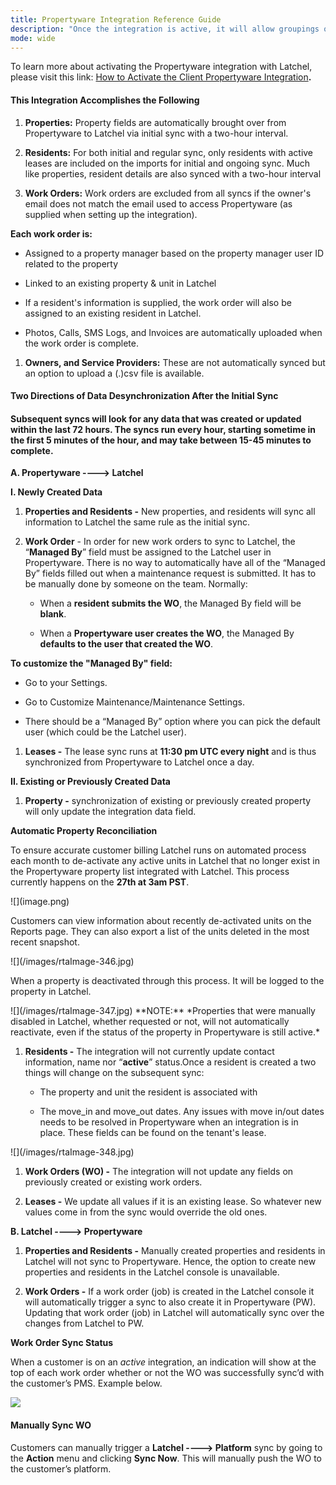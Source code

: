 ```yaml
---
title: Propertyware Integration Reference Guide
description: "Once the integration is active, it will allow groupings of properties. Latchel supports enterprise accounts as long as all the properties the property manager wants to sync with Latchel are in a single location. Latchel does not currently support syncing across multiple locations."
mode: wide
---
```


To learn more about activating the Propertyware integration with Latchel, please visit this link: [How to Activate the Client Propertyware Integration](/s/topic/0TO5e000000h9wqGAA/How-to-Activate-the-Client-Propertyware-Integration)**.**

#### **This Integration Accomplishes the Following**

1. **Properties:** Property fields are automatically brought over from Propertyware to Latchel via initial sync with a two-hour interval.

2. **Residents:** For both initial and regular sync, only residents with active leases are included on the imports for initial and ongoing sync. Much like properties, resident details are also synced with a two-hour interval

3. **Work Orders:** Work orders are excluded from all syncs if the owner's email does not match the email used to access Propertyware (as supplied when setting up the integration).

**Each work order is:**

* Assigned to a property manager based on the property manager user ID related to the property

* Linked to an existing property & unit in Latchel 

* If a resident's information is supplied, the work order will also be assigned to an existing resident in Latchel.

* Photos, Calls, SMS Logs, and Invoices are automatically uploaded when the work order is complete.

1. **Owners, and Service Providers:** These are not automatically synced but an option to upload a (.)csv file is available.

#### **Two Directions of Data Desynchronization After the Initial Sync**

#### Subsequent syncs will look for any data that was created or updated **within the last 72 hours**. The syncs run every hour, starting sometime in the first 5 minutes of the hour, and may take between 15-45 minutes to complete. 

**A. Propertyware ----> Latchel**

**I. Newly Created Data**

1. **Properties and Residents -** New properties, and residents will sync all information to Latchel the same rule as the initial sync.

2. **Work Order** - In order for new work orders to sync to Latchel, the “**Managed By**” field must be assigned to the Latchel user in Propertyware. There is no way to automatically have all of the “Managed By” fields filled out when a maintenance request is submitted. It has to be manually done by someone on the team. Normally:

   * When a **resident submits the WO**, the Managed By field will be **blank**.

   * When a **Propertyware user creates the WO**, the Managed By **defaults to the user that created the WO**.

**To customize the "Managed By" field:**

* Go to your Settings.

* Go to Customize Maintenance/Maintenance Settings.

* There should be a “Managed By” option where you can pick the default user (which could be the Latchel user).

1. **Leases -** The lease sync runs at **11:30 pm UTC every night** and is thus synchronized from Propertyware to Latchel once a day.

**II. Existing or Previously Created Data**

1. **Property -** synchronization of existing or previously created property will only update the integration data field.

**Automatic Property Reconciliation**

To ensure accurate customer billing Latchel runs on automated process each month to de-activate any active units in Latchel that no longer exist in the Propertyware property list integrated with Latchel. This process currently happens on the **27th at 3am PST**.

<Frame as="div">
  ![](image.png)
</Frame>

Customers can view information about recently de-activated units on the Reports page. They can also export a list of the units deleted in the most recent snapshot.

<Frame>
  ![](/images/rtaImage-346.jpg)
</Frame>

When a property is deactivated through this process. It will be logged to the property in Latchel.

<Frame>
  ![](/images/rtaImage-347.jpg)
</Frame>

<Info>
  **NOTE:** *Properties that were manually disabled in Latchel, whether requested or not, will not automatically reactivate, even if the status of the property in Propertyware is still active.*
</Info>

1. **Residents -** The integration will not currently update contact information, name nor “**active**” status.Once a resident is created a two things will change on the subsequent sync:

   * The property and unit the resident is associated with

   * The move\_in and move\_out dates. Any issues with move in/out dates needs to be resolved in Propertyware when an integration is in place. These fields can be found on the tenant's lease.

<Frame>
  ![](/images/rtaImage-348.jpg)
</Frame>

1. **Work Orders (WO) -** The integration will not update any fields on previously created or existing work orders.

2. **Leases -** We update all values if it is an existing lease. So whatever new values come in from the sync would override the old ones.

**B. Latchel ----> Propertyware**

1. **Properties and Residents -** Manually created properties and residents in Latchel will not sync to Propertyware. Hence, the option to create new properties and residents in the Latchel console is unavailable.

2. **Work Orders -** If a work order (job) is created in the Latchel console it will automatically trigger a sync to also create it in Propertyware (PW). Updating that work order (job) in Latchel will automatically sync over the changes from Latchel to PW.

**Work Order Sync Status**

When a customer is on an *active* integration, an indication will show at the top of each work order whether or not the WO was successfully sync’d with the customer’s PMS. Example below.

<Frame>
  <img src="/images/rtaImage-349.jpg" />
</Frame>

#### **Manually Sync WO**

Customers can manually trigger a **Latchel ----> Platform** sync by going to the **Action** menu and clicking **Sync Now**. This will manually push the WO to the customer’s platform.